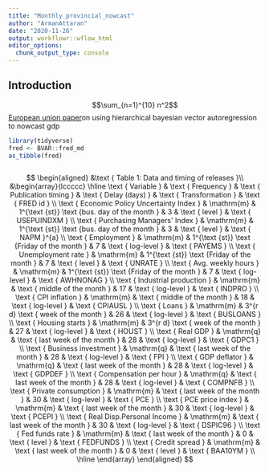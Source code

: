 ```yaml
---
title: "Monthly_provincial_nowcast"
author: "ArmanAttaran"
date: "2020-11-26"
output: workflowr::wflow_html
editor_options:
  chunk_output_type: console
---
```


## Introduction

$$\sum_{n=1}^{10} n^2$$ [European union paper](https://www.ecb.europa.eu/pub/pdf/scpwps/ecb.wp2453~465cb8b18a.en.pdf)on using hierarchical bayesian vector autoregression to nowcast gdp

```r
library(tidyverse)
fred <- BVAR::fred_md
as_tibble(fred)

```

```r

```



$$
\begin{aligned}
&\text { Table 1: Data and timing of releases }\\
&\begin{array}{lccccc}
\hline \text { Variable } & \text { Frequency } & \text { Publication timing } & \text { Delay (days) } & \text { Transformation } & \text { FRED id } \\
\text { Economic Policy Uncertainty Index } & \mathrm{m} & 1^{\text {st}} \text {bus. day of the month } & 3 & \text { level } & \text { USEPUINDXM } \\
\text { Purchasing Managers' Index } & \mathrm{m} & 1^{\text {st}} \text {bus. day of the month } & 3 & \text { level } & \text { NAPM }^{a} \\
\text { Employment } & \mathrm{m} & 1^{\text {st}} \text {Friday of the month } & 7 & \text { log-level } & \text { PAYEMS } \\
\text { Unemployment rate } & \mathrm{m} & 1^{\text {st}} \text {Friday of the month } & 7 & \text { level } & \text { UNRATE } \\
\text { Avg. weekly hours } & \mathrm{m} & 1^{\text {st}} \text {Friday of the month } & 7 & \text { log-level } & \text { AWHNONAG } \\
\text { Industrial production } & \mathrm{m} & \text { middle of the month } & 17 & \text { log-level } & \text { INDPRO } \\
\text { CPI inflation } & \mathrm{m} & \text { middle of the month } & 18 & \text { log-level } & \text { CPIAUSL } \\
\text { Loans } & \mathrm{m} & 3^{r d} \text { week of the month } & 26 & \text { log-level } & \text { BUSLOANS } \\
\text { Housing starts } & \mathrm{m} & 3^{r d} \text { week of the month } & 27 & \text { log-level } & \text { HOUST } \\
\text { Real GDP } & \mathrm{q} & \text { last week of the month } & 28 & \text { log-level } & \text { GDPC1 } \\
\text { Business investment } & \mathrm{q} & \text { last week of the month } & 28 & \text { log-level } & \text { FPI } \\
\text { GDP deflator } & \mathrm{q} & \text { last week of the month } & 28 & \text { log-level } & \text { GDPDEF } \\
\text { Compensation per hour } & \mathrm{q} & \text { last week of the month } & 28 & \text { log-level } & \text { COMPNFB } \\
\text { Private consumption } & \mathrm{m} & \text { last week of the month } & 30 & \text { log-level } & \text { PCE } \\
\text { PCE price index } & \mathrm{m} & \text { last week of the month } & 30 & \text { log-level } & \text { PCEPI } \\
\text { Real Disp.Personal Income } & \mathrm{m} & \text { last week of the month } & 30 & \text { log-level } & \text { DSPIC96 } \\
\text { Fed funds rate } & \mathrm{m} & \text { last week of the month } & 0 & \text { level } & \text { FEDFUNDS } \\
\text { Credit spread } & \mathrm{m} & \text { last week of the month } & 0 & \text { level } & \text { BAA10YM } \\
\hline
\end{array}
\end{aligned}
$$
